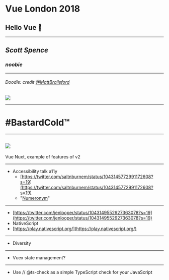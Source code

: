 
<Head>
  <title>Vue London 2018</title>
  <link href="https://fonts.googleapis.com/css?family=Old+Standard+TT|Nunito:300" rel="stylesheet" />
</Head>

# Vue London 2018 

## Hello Vue 👋

---

## _Scott Spence_

### _noobie_

---

###### Doodle: credit [@MattBrailsford]

[@mattbrailsford]: https://twitter.com/mattbrailsford

![](/images/vue-doodle.jpg)

---

# #BastardCold™


---
![](/images/bastard-cold.png)
---

Vue Nuxt, example of features of v2

---

- Accessibility talk a11y
    - [https://twitter.com/saltnburnem/status/1043145772991172608?s=19](https://twitter.com/saltnburnem/status/1043145772991172608?s=19)
    - "[Numeronym](https://en.wikipedia.org/wiki/Numeronym)"

---
- [https://twitter.com/jenlooper/status/1043149552927363078?s=19](https://twitter.com/jenlooper/status/1043149552927363078?s=19)
- NativeScript
- [https://play.nativescript.org/](https://play.nativescript.org/)

---
- Diversity
---
- Vuex state management?
---
- Use // @ts-check as a simple TypeScript check for your JavaScript












